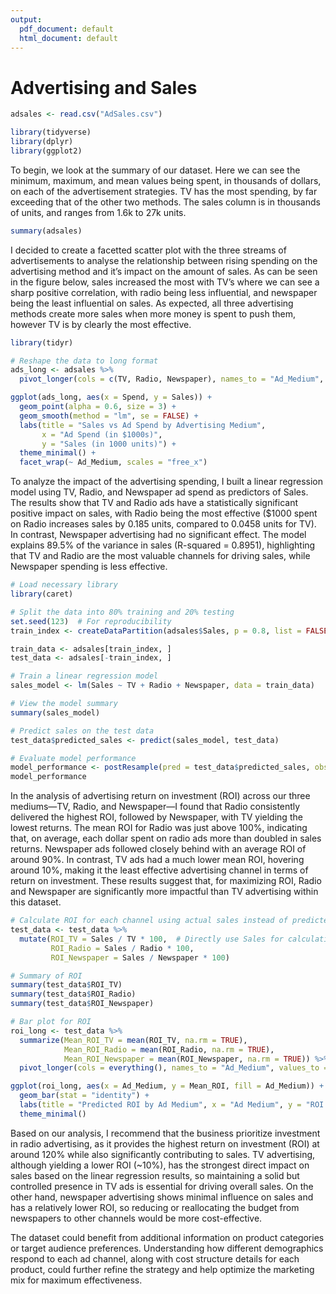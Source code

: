 ```yaml
---
output:
  pdf_document: default
  html_document: default
---
```

# Advertising and Sales 
```r
adsales <- read.csv("AdSales.csv")
```
```r
library(tidyverse)
library(dplyr)
library(ggplot2)
```
To begin, we look at the summary of our dataset. Here we can see the minimum, maximum, and mean values being spent, in thousands of dollars, on each of the advertisement strategies. TV has the most spending, by far exceeding that of the other two methods. The sales column is in thousands of units, and ranges from 1.6k to 27k units. 
```r
summary(adsales)
```
I decided to create a facetted scatter plot with the three streams of advertisements to analyse the relationship between rising spending on the advertising method and it's impact on the amount of sales. As can be seen in the figure below, sales increased the most with TV's where we can see a sharp positive correlation, with radio being less influential, and newspaper being the least influential on sales. As expected, all three advertising methods create more sales when more money is spent to push them, however TV is by clearly the most effective. 
```r
library(tidyr)

# Reshape the data to long format
ads_long <- adsales %>%
  pivot_longer(cols = c(TV, Radio, Newspaper), names_to = "Ad_Medium", values_to = "Spend")

ggplot(ads_long, aes(x = Spend, y = Sales)) +
  geom_point(alpha = 0.6, size = 3) + 
  geom_smooth(method = "lm", se = FALSE) + 
  labs(title = "Sales vs Ad Spend by Advertising Medium", 
       x = "Ad Spend (in $1000s)", 
       y = "Sales (in 1000 units)") +
  theme_minimal() +
  facet_wrap(~ Ad_Medium, scales = "free_x")
```
To analyze the impact of the advertising spending, I built a linear regression model using TV, Radio, and Newspaper ad spend as predictors of Sales. The results show that TV and Radio ads have a statistically significant positive impact on sales, with Radio being the most effective ($1000 spent on Radio increases sales by 0.185 units, compared to 0.0458 units for TV). In contrast, Newspaper advertising had no significant effect. The model explains 89.5% of the variance in sales (R-squared = 0.8951), highlighting that TV and Radio are the most valuable channels for driving sales, while Newspaper spending is less effective.
```r
# Load necessary library
library(caret)
```

```r

# Split the data into 80% training and 20% testing
set.seed(123)  # For reproducibility
train_index <- createDataPartition(adsales$Sales, p = 0.8, list = FALSE)

train_data <- adsales[train_index, ]
test_data <- adsales[-train_index, ]

# Train a linear regression model
sales_model <- lm(Sales ~ TV + Radio + Newspaper, data = train_data)

# View the model summary
summary(sales_model)

# Predict sales on the test data
test_data$predicted_sales <- predict(sales_model, test_data)

# Evaluate model performance
model_performance <- postResample(pred = test_data$predicted_sales, obs = test_data$Sales)
model_performance
```
In the analysis of advertising return on investment (ROI) across our three mediums—TV, Radio, and Newspaper—I found that Radio consistently delivered the highest ROI, followed by Newspaper, with TV yielding the lowest returns. The mean ROI for Radio was just above 100%, indicating that, on average, each dollar spent on radio ads more than doubled in sales returns. Newspaper ads followed closely behind with an average ROI of around 90%. In contrast, TV ads had a much lower mean ROI, hovering around 10%, making it the least effective advertising channel in terms of return on investment. These results suggest that, for maximizing ROI, Radio and Newspaper are significantly more impactful than TV advertising within this dataset.
```r
# Calculate ROI for each channel using actual sales instead of predicted revenue
test_data <- test_data %>%
  mutate(ROI_TV = Sales / TV * 100,  # Directly use Sales for calculating ROI
         ROI_Radio = Sales / Radio * 100,
         ROI_Newspaper = Sales / Newspaper * 100)

# Summary of ROI
summary(test_data$ROI_TV)
summary(test_data$ROI_Radio)
summary(test_data$ROI_Newspaper)

# Bar plot for ROI
roi_long <- test_data %>%
  summarize(Mean_ROI_TV = mean(ROI_TV, na.rm = TRUE),
            Mean_ROI_Radio = mean(ROI_Radio, na.rm = TRUE),
            Mean_ROI_Newspaper = mean(ROI_Newspaper, na.rm = TRUE)) %>%
  pivot_longer(cols = everything(), names_to = "Ad_Medium", values_to = "Mean_ROI")

ggplot(roi_long, aes(x = Ad_Medium, y = Mean_ROI, fill = Ad_Medium)) +
  geom_bar(stat = "identity") +
  labs(title = "Predicted ROI by Ad Medium", x = "Ad Medium", y = "ROI (%)") +
  theme_minimal()
```
Based on our analysis, I recommend that the business prioritize investment in radio advertising, as it provides the highest return on investment (ROI) at around 120% while also significantly contributing to sales. TV advertising, although yielding a lower ROI (~10%), has the strongest direct impact on sales based on the linear regression results, so maintaining a solid but controlled presence in TV ads is essential for driving overall sales. On the other hand, newspaper advertising shows minimal influence on sales and has a relatively lower ROI, so reducing or reallocating the budget from newspapers to other channels would be more cost-effective.

The dataset could benefit from additional information on product categories or target audience preferences. Understanding how different demographics respond to each ad channel, along with cost structure details for each product, could further refine the strategy and help optimize the marketing mix for maximum effectiveness.